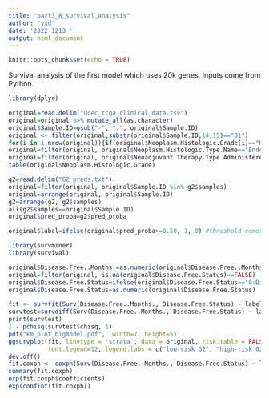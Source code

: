 ---
title: "part3_R_survival_analysis"
author: "yxd"
date: '2022 1213 '
output: html_document
---

```{r setup, include=FALSE}
knitr::opts_chunk$set(echo = TRUE)
```

Survival analysis of the first model which uses 20k genes. Inputs come from Python.
```{r}

library(dplyr)

original=read.delim("ucec_tcga_clinical_data.tsv")
original=original %>% mutate_all(as.character)
original$Sample.ID=gsub("-", ".", original$Sample.ID)
original <- filter(original,substr(original$Sample.ID,14,15)=="01")  
for(i in 1:nrow(original)){if(original$Neoplasm.Histologic.Grade[i]=="High Grade"){original$Neoplasm.Histologic.Grade[i]<-"G3"}}
original=filter(original, original$Neoplasm.Histologic.Type.Name=="Endometrioid endometrial adenocarcinoma")
original=filter(original, original$Neoadjuvant.Therapy.Type.Administered.Prior.To.Resection.Text=="No")
table(original$Neoplasm.Histologic.Grade)

g2=read.delim("G2_preds.txt")
original=filter(original, original$Sample.ID %in% g2$samples)
original=arrange(original, original$Sample.ID)
g2=arrange(g2, g2$samples)
all(g2$samples==original$Sample.ID)
original$pred_proba=g2$pred_proba

original$label=ifelse(original$pred_proba>=0.50, 1, 0) #threshold comes from Python

library(survminer)
library(survival)

original$Disease.Free..Months.=as.numeric(original$Disease.Free..Months.)
original=filter(original, is.na(original$Disease.Free.Status)==FALSE)
original$Disease.Free.Status=ifelse(original$Disease.Free.Status=="0:DiseaseFree",0,1)
original$Disease.Free.Status=as.numeric(original$Disease.Free.Status)

fit <- survfit(Surv(Disease.Free..Months., Disease.Free.Status) ~ label, data = original)
survtest=survdiff(Surv(Disease.Free..Months., Disease.Free.Status) ~ label, data = original)
print(survtest)
1 - pchisq(survtest$chisq, 1)
pdf("km_plot_bigmodel.pdf",  width=7, height=5)
ggsurvplot(fit, linetype = 'strata', data = original, risk.table = FALSE, pval = TRUE, conf.int = FALSE, ylim=c(0.5,1), legend.title = "Grade",
           font.legend=12, legend.labs = c("low-risk G2", "high-risk G2"), xlab="Time (months)", ylab="Relapsus-free survival probability", palette = 'grey')
dev.off()
fit.coxph <- coxph(Surv(Disease.Free..Months., Disease.Free.Status) ~ label, data = original)
summary(fit.coxph)
exp(fit.coxph$coefficients)
exp(confint(fit.coxph))

```




